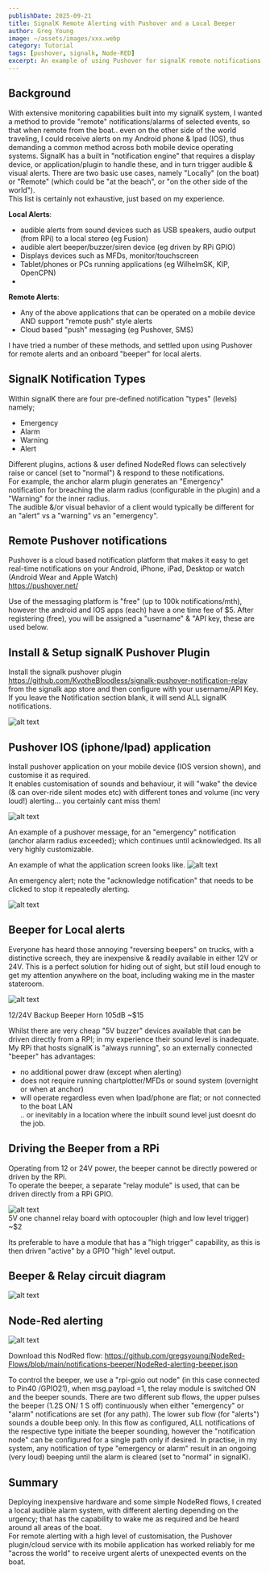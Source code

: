 ```yaml
---
publishDate: 2025-09-21
title: SignalK Remote Alerting with Pushover and a Local Beeper
author: Greg Young
image: ~/assets/images/xxx.webp
category: Tutorial
tags: [pushover, signalk, Node-RED]
excerpt: An example of using Pushover for signalK remote notifications across Android and IOS devices; and an inexpensive beeper locally that will ensure it wakes you in the middle of the night.
---
```


## Background

With extensive monitoring capabilities built into my signalK system, I wanted a method to provide "remote" notifications/alarms of selected events, so that when remote from the boat.. even on the other side of the world traveling, I could receive alerts on my Android phone & Ipad (IOS), thus demanding a common method across both mobile device operating systems.
SignalK has a built in "notification engine" that requires a display device, or application/plugin to handle these, and in turn trigger audible & visual alerts.
There are two basic use cases, namely "Locally" (on the boat) or "Remote" (which could be "at the beach", or "on the other side of the world").  
This list is certainly not exhaustive, just based on my experience.

**Local Alerts**:

- audible alerts from sound devices such as USB speakers, audio output (from RPi) to a local stereo (eg Fusion)
- audible alert beeper/buzzer/siren device (eg driven by RPi GPIO)
- Displays devices such as MFDs, monitor/touchscreen
- Tablet/phones or PCs running applications (eg WilhelmSK, KIP, OpenCPN)
- 
**Remote Alerts**:
- Any of the above applications that can be operated on a mobile device AND support "remote push" style alerts
- Cloud based "push" messaging (eg Pushover, SMS)

I have tried a number of these methods, and settled upon using Pushover for remote alerts and an onboard "beeper" for local alerts.

## SignalK Notification Types

Within signalK there are four pre-defined notification "types" (levels) namely;

- Emergency
- Alarm
- Warning
- Alert

Different plugins, actions & user defined NodeRed flows can selectively raise or cancel (set to "normal") & respond to these notifications.  
For example, the anchor alarm plugin generates an "Emergency" notification for breaching the alarm radius (configurable in the plugin) and a "Warning" for the inner radius.  
The audible &/or visual behavior of a client would typically be different for an "alert" vs a "warning" vs an "emergency".

## Remote Pushover notifications

Pushover is a cloud based notification platform that makes it easy to get real-time notifications on your Android, iPhone, iPad, Desktop or watch (Android Wear and Apple Watch)  
https://pushover.net/

Use of the messaging platform is "free" (up to 100k notifications/mth), however the android and IOS apps (each) have a one time fee of $5.
After registering (free), you will be assigned a "username" & "API key, these are used below.

## Install & Setup signalK Pushover Plugin

Install the signalk pushover plugin
https://github.com/KvotheBloodless/signalk-pushover-notification-relay  
from the signalk app store and then configure with your username/API Key.  
If you leave the Notification section blank, it will send ALL signalK notifications.

![alt text](../../public/images/posts/signalk-remote-local-alerts/pushover-plugin-setup.webp)

## Pushover IOS (iphone/Ipad) application

Install pushover application on your mobile device (IOS version shown), and customise it as required.  
It enables customisation of sounds and behaviour, it will "wake" the device (& can over-ride silent modes etc) with different tones and volume (inc very loud!) alerting... you certainly cant miss them!

![alt text](../../public/images/posts/signalk-remote-local-alerts/pushover-ipad-app-config.webp)

An example of a pushover message, for an "emergency" notification (anchor alarm radius exceeded); which continues until acknowledged.
Its all very highly customizable.

An example of what the application screen looks like.
![alt text](../../public/images/posts/signalk-remote-local-alerts/pushover-alerts2.webp)

An emergency alert;  note the "acknowledge notification" that needs to be clicked to stop it repeatedly alerting.

![alt text](../../public/images/posts/signalk-remote-local-alerts/pushover-alerts.webp)

## Beeper for Local alerts

Everyone has heard those annoying "reversing beepers" on trucks, with a distinctive screech, they are inexpensive & readily available in either 12V or 24V. This is a perfect solution for hiding out of sight, but still loud enough to get my attention anywhere on the boat, including waking me in the master stateroom.

![alt text](../../public/images/posts/signalk-remote-local-alerts/beeper-horn.webp)

12/24V Backup Beeper Horn 105dB ~$15

Whilst there are very cheap "5V buzzer" devices available that can be driven directly from a RPI; in my experience their sound level is inadequate.  
My RPi that hosts signalK is "always running", so an externally connected "beeper" has advantages:
- no additional power draw (except when alerting)
- does not require running chartplotter/MFDs or sound system (overnight or when at anchor)
- will operate regardless even when Ipad/phone are flat; or not connected to the boat LAN  
  .. or inevitably in a location where the inbuilt sound level just doesnt do the job.

## Driving the Beeper from a RPi

Operating from 12 or 24V power, the beeper cannot be directly powered or driven by the RPi.  
To operate the beeper, a separate "relay module" is used, that can be driven directly from a RPi GPIO.

![alt text](../../public/images/posts/signalk-remote-local-alerts/5V-relay-module.webp)  
5V one channel relay board with optocoupler (high and low level trigger) ~$2

Its preferable to have a module that has a "high trigger" capability, as this is then driven "active" by a GPIO "high" level output.

## Beeper & Relay circuit diagram

![alt text](../../public/images/posts/signalk-remote-local-alerts/signalk-Rpi-local-beeper.webp)

## Node-Red alerting

![alt text](../../public/images/posts/signalk-remote-local-alerts/nodered-notifications-beeper.webp)

Download this NodRed flow:
https://github.com/gregsyoung/NodeRed-Flows/blob/main/notifications-beeper/NodeRed-alerting-beeper.json

To control the beeper, we use a "rpi-gpio out node" (in this case connected to Pin40 /GPIO21), when msg.payload =1, the relay module is switched ON and the beeper sounds.
There are two different sub flows, the upper pulses the beeper (1.2S ON/ 1 S off) continuously when either "emergency" or "alarm" notifications are set (for any path). The lower sub flow (for "alerts") sounds a double beep only.
In this flow as configured, ALL notifications of the respective type initiate the beeper sounding, however the "notification node" can be configured for a single path only if desired.
In practise, in my system, any notification of type "emergency or alarm" result in an ongoing (very loud) beeping until the alarm is cleared (set to "normal" in signalK).

## Summary

Deploying inexpensive hardware and some simple NodeRed flows, I created a local audible alarm system, with different alerting depending on the urgency; that has the capability to wake me as required and be heard around all areas of the boat.  
For remote alerting with a high level of customisation, the Pushover plugin/cloud service with its mobile application has worked reliably for me "across the world" to receive urgent alerts of unexpected events on the boat.
